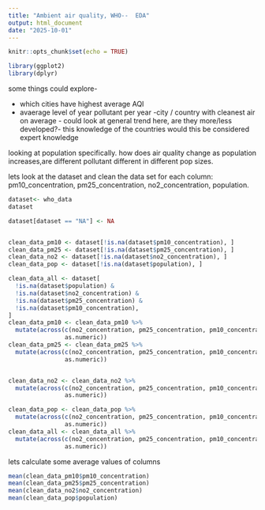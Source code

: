 ---
title: "Ambient air quality, WHO--  EDA"
output: html_document
date: "2025-10-01"
---

```{r setup, include=FALSE}
knitr::opts_chunk$set(echo = TRUE)
```


```{r}
library(ggplot2)
library(dplyr)
```

some things could explore-

- which cities have highest average AQI
- avaerage level of year pollutant per year
-city /  country with cleanest air on average - could look at general trend here, are they more/less developed?- this knowledge of the countries would this be considered expert knowledge


looking at population specifically.
how does air quality change as population increases,are different pollutant different in different pop sizes.


lets look at the dataset and clean the data set for each column: pm10_concentration, pm25_concentration, no2_concentration, population.
```{r}
dataset<- who_data
dataset

dataset[dataset == "NA"] <- NA


clean_data_pm10 <- dataset[!is.na(dataset$pm10_concentration), ]
clean_data_pm25 <- dataset[!is.na(dataset$pm25_concentration), ]
clean_data_no2 <- dataset[!is.na(dataset$no2_concentration), ]
clean_data_pop <- dataset[!is.na(dataset$population), ]

clean_data_all <- dataset[
  !is.na(dataset$population) &
  !is.na(dataset$no2_concentration) &
  !is.na(dataset$pm25_concentration) &
  !is.na(dataset$pm10_concentration),
]
clean_data_pm10 <- clean_data_pm10 %>%
  mutate(across(c(no2_concentration, pm25_concentration, pm10_concentration, population),
                as.numeric))
clean_data_pm25 <- clean_data_pm25 %>%
  mutate(across(c(no2_concentration, pm25_concentration, pm10_concentration, population),
                as.numeric))


clean_data_no2 <- clean_data_no2 %>%
  mutate(across(c(no2_concentration, pm25_concentration, pm10_concentration, population),
                as.numeric))

clean_data_pop <- clean_data_pop %>%
  mutate(across(c(no2_concentration, pm25_concentration, pm10_concentration, population),
                as.numeric))
clean_data_all <- clean_data_all %>%
  mutate(across(c(no2_concentration, pm25_concentration, pm10_concentration, population),
                as.numeric))

```

 lets calculate some average values of columns
 
```{r}
mean(clean_data_pm10$pm10_concentration)
mean(clean_data_pm25$pm25_concentration)
mean(clean_data_no2$no2_concentration)
mean(clean_data_pop$population)
```


```{r}


```


```{r}
```


```{r}
```


```{r}
```


```{r}
```


```{r}
```

